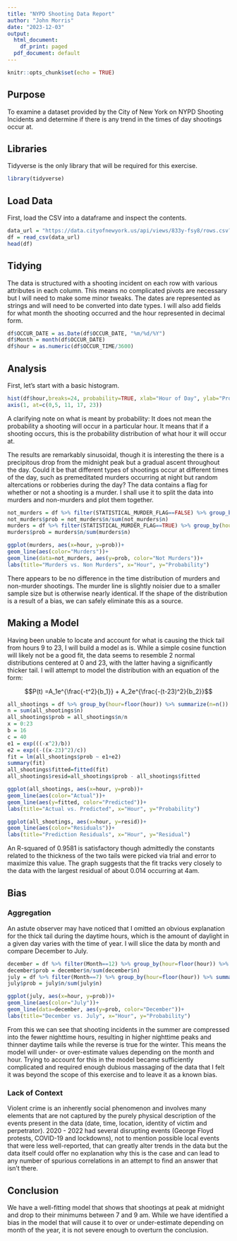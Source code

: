 ---
title: "NYPD Shooting Data Report"
author: "John Morris"
date: "2023-12-03"
output:
  html_document:
    df_print: paged
  pdf_document: default
---

```{r setup, include=FALSE}
knitr::opts_chunk$set(echo = TRUE)
```
## Purpose

To examine a dataset provided by the City of New York on NYPD Shooting Incidents and determine if there is any trend in the times of day shootings occur at.

## Libraries

Tidyverse is the only library that will be required for this exercise.
``` {r tidyverse, message=FALSE}
library(tidyverse)
```

## Load Data

First, load the CSV into a dataframe and inspect the contents.

```{r load, message=FALSE}
data_url = "https://data.cityofnewyork.us/api/views/833y-fsy8/rows.csv?accessType=DOWNLOAD"
df = read_csv(data_url)
head(df)
```
## Tidying

The data is structured with a shooting incident on each row with various attributes in each column. This means no complicated pivots are necessary but I will need to make some minor tweaks. The dates are represented as strings and will need to be converted into date types. I will also add fields for what month the shooting occurred and the hour represented in decimal form.

```{r tidy dates and times}
df$OCCUR_DATE = as.Date(df$OCCUR_DATE, "%m/%d/%Y")
df$Month = month(df$OCCUR_DATE)
df$hour = as.numeric(df$OCCUR_TIME/3600)
```

## Analysis

First, let's start with a basic histogram. 

```{r all shootings histogram}
hist(df$hour,breaks=24, probability=TRUE, xlab="Hour of Day", ylab="Probability", main="", xaxt="n")
axis(1, at=c(0,5, 11, 17, 23))
```

A clarifying note on what is meant by probability: It does not mean the probability a shooting will occur in a particular hour. It means that if a shooting occurs, this is the probability distribution of what hour it will occur at.

The results are remarkably sinusoidal, though it is interesting the there is a precipitous drop from the midnight peak but a gradual ascent throughout the day. Could it be that different types of shootings occur at different times of the day, such as premeditated murders occurring at night but random altercations or robberies during the day? The data contains a flag for whether or not a shooting is a murder. I shall use it to split the data into murders and non-murders and plot them together.

```{r hist by murder}
not_murders = df %>% filter(STATISTICAL_MURDER_FLAG==FALSE) %>% group_by(hour=floor(hour)) %>% summarize(n=n())
not_murders$prob = not_murders$n/sum(not_murders$n)
murders = df %>% filter(STATISTICAL_MURDER_FLAG==TRUE) %>% group_by(hour=floor(hour)) %>% summarize(n=n())
murders$prob = murders$n/sum(murders$n)

ggplot(murders, aes(x=hour, y=prob))+
geom_line(aes(color="Murders"))+
geom_line(data=not_murders, aes(y=prob, color="Not Murders"))+
labs(title="Murders vs. Non Murders", x="Hour", y="Probability")
```

There appears to be no difference in the time distribution of murders and non-murder shootings. The murder line is slightly noisier due to a smaller sample size but is otherwise nearly identical. If the shape of the distribution is a result of a bias, we can safely eliminate this as a source.

## Making a Model

Having been unable to locate and account for what is causing the thick tail from hours 9 to 23, I will build a model as is. While a simple cosine function will likely not be a good fit, the data seems to resemble 2 normal distributions centered at 0 and 23, with the latter having a significantly thicker tail. I will attempt to model the distribution with an equation of the form:

$$P(t) =A_1e^{\frac{-t^2}{b_1}} + A_2e^{\frac{-(t-23)^2}{b_2}}$$

```{r Build the model}
all_shootings = df %>% group_by(hour=floor(hour)) %>% summarize(n=n())
n = sum(all_shootings$n)
all_shootings$prob = all_shootings$n/n
x = 0:23
b = 16
c = 40
e1 = exp(((-x^2)/b))
e2 = exp((-((x-23)^2)/c))
fit = lm(all_shootings$prob ~ e1+e2)
summary(fit)
all_shootings$fitted=fitted(fit)
all_shootings$resid=all_shootings$prob - all_shootings$fitted

ggplot(all_shootings, aes(x=hour, y=prob))+
geom_line(aes(color="Actual"))+
geom_line(aes(y=fitted, color="Predicted"))+
labs(title="Actual vs. Predicted", x="Hour", y="Probability")

ggplot(all_shootings, aes(x=hour, y=resid))+
geom_line(aes(color="Residuals"))+
labs(title="Prediction Residuals", x="Hour", y="Residual")
```

An R-squared of 0.9581 is satisfactory though admittedly the constants related to the thickness of the two tails were picked via trial and error to maximize this value. The graph suggests that the fit tracks very closely to the data with the largest residual of about 0.014 occurring at 4am.

## Bias

### Aggregation

An astute observer may have noticed that I omitted an obvious explanation for the thick tail during the daytime hours, which is the amount of daylight in a given day varies with the time of year. I will slice the data by month and compare December to July.
```{r different plot}
december = df %>% filter(Month==12) %>% group_by(hour=floor(hour)) %>% summarize(n=n())
december$prob = december$n/sum(december$n)
july = df %>% filter(Month==7) %>% group_by(hour=floor(hour)) %>% summarize(n=n())
july$prob = july$n/sum(july$n)

ggplot(july, aes(x=hour, y=prob))+
geom_line(aes(color="July"))+
geom_line(data=december, aes(y=prob, color="December"))+
labs(title="December vs. July", x="Hour", y="Probability")
```

From this we can see that shooting incidents in the summer are compressed into the fewer nighttime hours, resulting in higher nighttime peaks and thinner daytime tails while the reverse is true for the winter. This means the model will under- or over-estimate values depending on the month and hour. Trying to account for this in the model became sufficiently complicated and required enough dubious massaging of the data that I felt it was beyond the scope of this exercise and to leave it as a known bias.

### Lack of Context

Violent crime is an inherently social phenomenon and involves many elements that are not captured by the purely physical description of the events present in the data (date, time, location, identity of victim and perpetrator). 2020 - 2022 had several disrupting events (George Floyd protests, COVID-19 and lockdowns), not to mention possible local events that were less well-reported, that can greatly alter trends in the data but the data itself could offer no explanation why this is the case and can lead to any number of spurious correlations in an attempt to find an answer that isn't there.

## Conclusion

We have a well-fitting model that shows that shootings at peak at midnight and drop to their minimums between 7 and 9 am. While we have identified a bias in the model that will cause it to over or under-estimate depending on month of the year, it is not severe enough to overturn the conclusion.